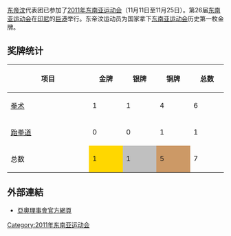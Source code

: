 {{Infobox Country Southeast Asian Games
|NOC=TLS
|games=2011年
|competitors=93
|sports=
|officials=0
|flagbearer= 
|gold=1
|silver=1
|bronze=5
|total=7
|rank=10
}}

[[东帝汶|东帝汶]]代表团已参加了[[2011年东南亚运动会|2011年东南亚运动会]]（11月11日至11月25日）。第26届[[东南亚运动会|东南亚运动会]]在[[印尼|印尼]]的[[巨港|巨港]]举行。东帝汶运动员为国家拿下[[东南亚运动会|东南亚运动会]]历史第一枚金牌。

== 奖牌统计 ==
{| class="wikitable sortable" style="text-align:center;"
|-
! width=200|项目
|bgcolor=gold width=70|'''金牌''' 
|bgcolor=silver width=70|'''银牌''' 
|bgcolor=#cc9966 width=70|'''铜牌'''
!width=70|总数
|-align=center
|align=left| [[2011年东南亚运动会拳术比赛|拳术]] ||bgcolor=#f7f6a8| 1 ||bgcolor=#dce5e5| 1 ||bgcolor=#ffdab9| 4 || 6 
|-align=center
|align=left| [[2011年东南亚运动会跆拳道比赛|跆拳道]] ||bgcolor=#f7f6a8| 0 ||bgcolor=#dce5e5| 0 ||bgcolor=#ffdab9| 1 || 1 
|-align=center
! 总数 !! style="background:gold;"| 1 !! style="background:silver;"| 1 !! style="background:#c96;"| 5 !! 7 
|}

== 外部連結 ==
<references />
* [https://web.archive.org/web/20090303150302/http://ocasia.org/regional_games.asp 亞奧理事會官方網頁]

{{2011年东南亚运动会国家代表团}}

[[Category:2011年东南亚运动会|Category:2011年东南亚运动会]]